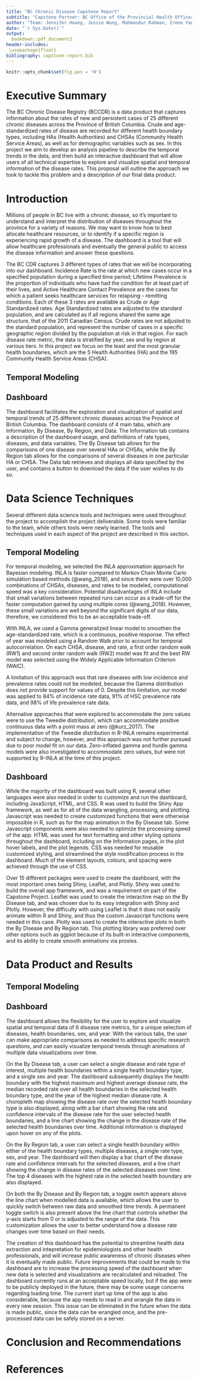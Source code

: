 ```yaml
---
title: "BC Chronic Disease Capstone Report"
subtitle: "Capstone Partner: BC Office of the Provincial Health Officer, Mentor: Daniel Chen"
author: "Team: Jennifer Hoang, Jessie Wong, Mahmoodur Rahman, Irene Yan"
date: "`r Sys.Date()`"
output: 
  bookdown::pdf_document2
header-includes:
 \usepackage{float}
bibliography: capstone-report.bib
---
```


```r
knitr::opts_chunk$set(fig.pos = 'H')
```
\newpage

# Executive Summary 

The BC Chronic Disease Registry (BCCDR) is a data product that captures
information about the rates of new and persistent cases of 25 different chronic
diseases across the Province of British Columbia. Crude and age-standardized
rates of disease are recorded for different health boundary types, including HAs 
(Health Authorities) and CHSAs (Community Health Service Areas), as well as for demographic
variables such as sex. In this project we aim to develop an analysis pipeline to describe
the temporal trends in the data, and then build an interactive dashboard that will allow users
of all technical expertise to explore and visualize spatial and temporal information of the 
disease rates. This proposal will outline the approach we took to
tackle this problem and a description of our final data product.

\newpage

# Introduction 

Millions of people in BC live with a chronic disease, so it's important
to understand and interpret the distribution of diseases
throughout the province for a variety of reasons. We may want to know
how to best allocate healthcare resources, or to identify if a specific
region is experiencing rapid growth of a disease. The dashboard is a
tool that will allow healthcare professionals and eventually the general
public to access the disease information and answer these questions.

The BC CDR captures 3 different types of rates that we will be incorporating into
our dashboard. Incidence Rate is the rate at which new cases occur in
a specified population during a specified time period; Lifetime
Prevalence is the proportion of individuals who have had the condition
for at least part of their lives, and Active Healthcare Contact
Prevalence are the cases for which a patient seeks healthcare services
for relapsing - remitting conditions. Each of these 3 rates are available
as Crude or Age Standardized rates. Age Standardized rates are adjusted
to the standard population, and are calculated as if all regions shared the same age structure,
that of the 2011 Canadian Census. Crude rates are not adjusted to the standard population, 
and represent the number of cases in a specific geographic region divided by the population
at risk in that region. For each disease rate metric, the data is stratified by year, 
sex and by region at various tiers. In this project we
focus on the least and the most granular health boundaries, which are
the 5 Health Authorities (HA) and the 195 Community Health
Service Areas (CHSA).

## Temporal Modeling





## Dashboard

The dashboard facilitates the exploration and visualization of spatial and temporal trends of 
25 different chronic diseases across the Province of British Columbia. The dashboard consists of 4 main tabs,
which are Information, By Disease, By Region, and Data. The Information tab contains a description of the dashboard
usage, and definitions of rate types, diseases, and data variables. The By Disease tab allows for 
the comparisons of one disease over several HAs or CHSAs, while the By Region tab allows for the 
comparisons of several diseases in one particular HA or CHSA. The Data tab retrieves and displays all data specified
by the user, and contains a button to download the data if the user wishes to do so.



# Data Science Techniques

Several different data science tools and techniques were used
throughout the project to accomplish the project deliverable. Some tools
were familiar to the team, while others tools were newly learned. The
tools and techniques used in each aspect of the project are described in
this section.

## Temporal Modeling

For temporal modeling, we selected the INLA approximation approach for Bayesian modeling. 
INLA is faster compared to Markov Chain Monte Carlo simulation based methods (@wang_2018), 
and since there were over 10,000 combinations of 
CHSAs, diseases, and rates to be modeled, computational speed was a key consideration.
Potential disadvantages of INLA include that small variations between repeated runs 
can occur as a trade-off for the faster computation gained by using multiple cores (@wang_2018). 
However, these small variations are well beyond the significant digits of our data, therefore, we considered this to be an acceptable trade-off.

With INLA, we used a Gamma generalized linear model to smoothen the 
age-standardized rate, which is a continuous, positive response. The effect of
year was modeled using a Random Walk prior to account for temporal autocorrelation.
On each CHSA, disease, and rate, a first order random walk (RW1) 
and second order random walk (RW2) model was fit and the best RW model was selected using the
Widely Applicable Information Criterion (WAIC).

A limitation of this approach was that rare diseases with low incidence and prevalence rates
could not be modeled, because the Gamma distribution does not provide support for values of 0.
Despite this limitation, our model was applied to 84% of incidence rate data, 91% of HSC prevalence rate data, and 98% of life prevalence rate data.

Alternative approaches that were explored to accommodate the zero values were to
use the Tweedie distribution, which can accommodate positive continuous data
with a point mass at zero (@kurz_2017). 
The implementation of the Tweedie distribution in R-INLA remains experimental and subject to change, 
however, and this approach was not further pursued due to poor model fit on our data. 
Zero-inflated gamma and hurdle gamma models were also investigated to accommodate zero values,
but were not supported by R-INLA at the time of this project.

## Dashboard

While the majority of the dashboard was built using R, several other languages were also needed in order to customize and run the
dashboard, including JavaScript, HTML, and CSS. R was used to build the Shiny App framework, as well as for all of the data wrangling,
processing, and plotting. Javascript was needed to create customized functions that were otherwise impossible in R, such as for the 
map animation in the By Disease tab. Some Javascript components were also needed to optimize the processing speed of the app. 
HTML was used for text formatting and other styling options throughout the dashboard, including on the Information pages, in the plot hover 
labels, and the plot legends. CSS was needed for reusable customized styling, and streamlined the style modification process in the dashboard. 
Much of the element layouts, colours, and spacing were achieved through the use of CSS.

Over 15 different packages were used to create the dashboard, with the most important ones being Shiny, Leaflet, and Plotly. Shiny was used 
to build the overall app framework, and was a requirement on part of the Capstone Project. Leaflet was used to create the interactive map on the
By Disease tab, and was chosen due to its easy integration with Shiny and Plotly. However, the difficulty with using Leaflet is that it does 
not easily animate within R and Shiny, and thus the custom Javascript functions were needed in this case. Plotly was used to create the interactive plots 
in both the By Disease and By Region tab. This plotting library was preferred over other options such as ggplot because of its built-in interactive
components, and its ability to create smooth animations via proxies.


# Data Product and Results



## Temporal Modeling


## Dashboard

The dashboard allows the flexibility for the user to explore and visualize spatial and temporal data of 6 disease rate metrics, 
for a unique selection of diseases, health boundaries, sex, and year. With the various tabs, the user can make appropriate 
comparisons as needed to address specific research questions, and can easily visualize temporal trends through animations
of multiple data visualizations over time.

On the By Disease tab, a user can select a single disease and rate type of interest, multiple health boundaries within a single health boundary type, 
and a single sex and year. The dashboard subsequently displays the health boundary with the highest maximum and highest average 
disease rate, the median recorded rate over all health boundaries in the selected health boundary type, and the year of the
highest median disease rate. A choropleth map showing the disease rate over the selected health boundary type is also displayed,
along with a bar chart showing the rate and confidence intervals of the disease rate for the user selected health boundaries, 
and a line chart showing the change in the disease rate of the selected health boundaries over time.  Additional information 
is displayed upon hover on any of the plots. 

On the By Region tab, a user can select a single health boundary within either of the health boundary types, multiple diseases, a single 
rate type, sex, and year. The dashboard will then display a bar chart of the disease rate and confidence intervals for the selected diseases,
and a line chart showing the change in disease rates of the selected diseases over time. The top 4 diseases with the highest rate in the 
selected health boundary are also displayed.

On both the By Disease and By Region tab, a toggle switch appears above the line
chart when modelled data is available, which allows the user to quickly switch between raw data and smoothed time trends. 
A permanent toggle switch is also present above the line chart that controls whether the y-axis starts from 0 or is 
adjusted to the range of the data. This customization allows the user to better understand how a disease rate changes
over time based on their needs.

The creation of this dashboard has the potential to streamline health data extraction and intepretation for
epidemiologists and other health professionals, and will increase public awareness of chronic diseases when
it is eventually made public. Future improvements that could be made to the dashboard are to increase the 
processing speed of the dashboard when new data is selected and visualizations are recalculated and reloaded. 
The dashboard currently runs at an acceptable speed locally, but if the app were to be publicly deployed in the future, 
there may be some usage concerns regarding loading time. The current start up time of the app is also considerable, because
the app needs to read in and wrangle the data in every new session. This issue can be eliminated in the future when the data is made 
public, since the data can be wrangled once, and the pre-processed data can be safely stored on a server. 



# Conclusion and Recommendations


# References
